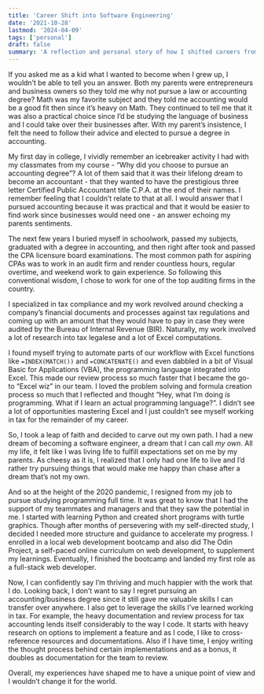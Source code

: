 ```yaml
---
title: 'Career Shift into Software Engineering'
date: '2021-10-28'
lastmod: '2024-04-09'
tags: ['personal']
draft: false
summary: 'A reflection and personal story of how I shifted careers from being a Certified Public Accountant'
---
```


If you asked me as a kid what I wanted to become when I grew up, I wouldn’t be able to tell you an answer. Both my parents were entrepreneurs and business owners so they told me why not pursue a law or accounting degree? Math was my favorite subject and they told me accounting would be a good fit then since it’s heavy on Math. They continued to tell me that it was also a practical choice since I’d be studying the language of business and I could take over their businesses after. With my parent’s insistence, I felt the need to follow their advice and elected to pursue a degree in accounting.

My first day in college, I vividly remember an icebreaker activity I had with my classmates from my course - “Why did you choose to pursue an accounting degree”? A lot of them said that it was their lifelong dream to become an accountant - that they wanted to have the prestigious three letter Certified Public Accountant title C.P.A. at the end of their names. I remember feeling that I couldn’t relate to that at all. I would answer that I pursued accounting because it was practical and that it would be easier to find work since businesses would need one - an answer echoing my parents sentiments.

The next few years I buried myself in schoolwork, passed my subjects, graduated with a degree in accounting, and then right after took and passed the CPA licensure board examinations. The most common path for aspiring CPAs was to work in an audit firm and render countless hours, regular overtime, and weekend work to gain experience. So following this conventional wisdom, I chose to work for one of the top auditing firms in the country.

I specialized in tax compliance and my work revolved around checking a company’s financial documents and processes against tax regulations and coming up with an amount that they would have to pay in case they were audited by the Bureau of Internal Revenue (BIR). Naturally, my work involved a lot of research into tax legalese and a lot of Excel computations.

I found myself trying to automate parts of our workflow with Excel functions like `=INDEX(MATCH())` and `=CONCATENATE()` and even dabbled in a bit of Visual Basic for Applications (VBA), the programming language integrated into Excel. This made our review process so much faster that I became the go-to “Excel wiz” in our team. I loved the problem solving and formula creation process so much that I reflected and thought “Hey, what I’m doing *is* programming. What if I learn an actual programming language?”. I didn’t see a lot of opportunities mastering Excel and I just couldn’t see myself working in tax for the remainder of my career.

So, I took a leap of faith and decided to carve out my own path. I had a new dream of becoming a software engineer, a dream that I can call *my own*. All my life, it felt like I was living life to fulfill expectations set on me by my parents. As cheesy as it is, I realized that I only had one life to live and I’d rather try pursuing things that would make me happy than chase after a dream that’s not my own.

And so at the height of the 2020 pandemic, I resigned from my job to pursue studying programming full time. It was great to know that I had the support of my teammates and managers and that they saw the potential in me. I started with learning Python and created short programs with turtle graphics. Though after months of persevering with my self-directed study, I decided I needed more structure and guidance to accelerate my progress. I enrolled in a local web development bootcamp and also did The Odin Project, a self-paced online curriculum on web development, to supplement my learnings. Eventually, I finished the bootcamp and landed my first role as a full-stack web developer.

Now, I can confidently say I’m thriving and much happier with the work that I do. Looking back, I don’t want to say I regret pursuing an accounting/business degree since it still gave me valuable skills I can transfer over anywhere. I also get to leverage the skills I’ve learned working in tax. For example, the heavy documentation and review process for tax accounting lends itself considerably to the way I code. It starts with heavy research on options to implement a feature and as I code, I like to cross-reference resources and documentations. Also if I have time, I enjoy writing the thought process behind certain implementations and as a bonus, it doubles as documentation for the team to review.

Overall, my experiences have shaped me to have a unique point of view and I wouldn’t change it for the world.